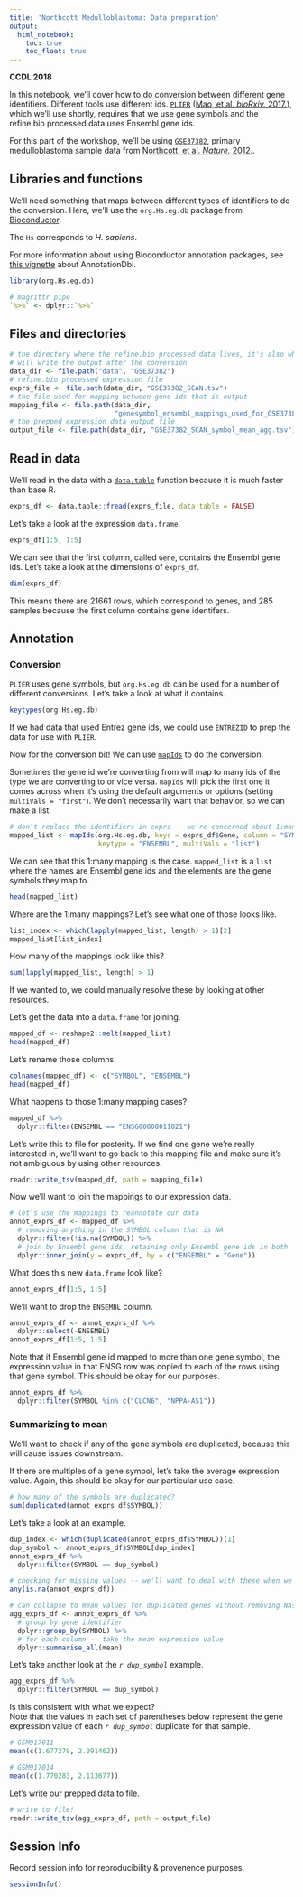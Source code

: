 ```yaml
---
title: 'Northcott Medulloblastoma: Data preparation'
output:
  html_notebook:
    toc: true
    toc_float: true
---
```


**CCDL 2018**

In this notebook, we'll cover how to do conversion between different gene
identifiers.
Different tools use different ids.
[`PLIER`](https://github.com/wgmao/PLIER) 
([Mao, et al. _bioRxiv._ 2017.](https://doi.org/10.1101/116061)), 
which we'll use shortly, 
requires that we use gene symbols and the refine.bio processed data uses
Ensembl gene ids.

For this part of the workshop, we'll be using [`GSE37382`](https://www.ncbi.nlm.nih.gov/geo/query/acc.cgi?acc=GSE37382),
primary medulloblastoma sample data from 
[Northcott, et al. _Nature._ 2012.](https://www.ncbi.nlm.nih.gov/pubmed/22832581).

## Libraries and functions

We'll need something that maps between different types of identifiers to
do the conversion.
Here, we'll use the `org.Hs.eg.db` package from [Bioconductor](https://www.bioconductor.org).

The `Hs` corresponds to _H. sapiens_.

For more information about using Bioconductor annotation packages, see 
[this vignette](http://bioconductor.org/packages/release/bioc/vignettes/AnnotationDbi/inst/doc/IntroToAnnotationPackages.pdf) about AnnotationDbi.

```r
library(org.Hs.eg.db)
```

```r
# magrittr pipe
`%>%` <- dplyr::`%>%` 
```

## Files and directories

```r
# the directory where the refine.bio processed data lives, it's also where we 
# will write the output after the conversion
data_dir <- file.path("data", "GSE37382")
# refine.bio processed expression file
exprs_file <- file.path(data_dir, "GSE37382_SCAN.tsv")
# the file used for mapping between gene ids that is output
mapping_file <- file.path(data_dir, 
                          "genesymbol_ensembl_mappings_used_for_GSE37382.tsv")
# the prepped expression data output file
output_file <- file.path(data_dir, "GSE37382_SCAN_symbol_mean_agg.tsv")
```

## Read in data

We'll read in the data with a [`data.table`](https://cran.r-project.org/web/packages/data.table/index.html) function because it is much faster than base R.

```r
exprs_df <- data.table::fread(exprs_file, data.table = FALSE)
```

Let's take a look at the expression `data.frame`.

```r
exprs_df[1:5, 1:5]
```

We can see that the first column, called `Gene`, contains the Ensembl gene ids.
Let's take a look at the dimensions of `exprs_df`.

```r
dim(exprs_df)
```

This means there are 21661 rows, which correspond to genes, and 285 samples
because the first column contains gene identifers.

## Annotation

### Conversion

`PLIER` uses gene symbols, but `org.Hs.eg.db` can be used for a number of 
different conversions. 
Let's take a look at what it contains.

```r
keytypes(org.Hs.eg.db)
```

If we had data that used Entrez gene ids, we could use `ENTREZID` to prep the
data for use with `PLIER`.

Now for the conversion bit! 
We can use [`mapIds`](https://www.rdocumentation.org/packages/AnnotationDbi/versions/1.34.4/topics/AnnotationDb-objects) 
to do the conversion.

Sometimes the gene id we're converting from will map to many ids of the type
we are converting to or vice versa.
`mapIds` will pick the first one it comes across when it's using the default
arguments or options (setting `multiVals = "first"`).
We don't necessarily want that behavior, so we can make a list.

```r
# don't replace the identifiers in exprs -- we're concerned about 1:many mappings
mapped_list <- mapIds(org.Hs.eg.db, keys = exprs_df$Gene, column = "SYMBOL", 
                      keytype = "ENSEMBL", multiVals = "list")
```

We can see that this 1:many mapping is the case.
`mapped_list` is a `list` where the names are Ensembl gene ids and the elements
are the gene symbols they map to.

```r
head(mapped_list)
```

Where are the 1:many mappings? 
Let's see what one of those looks like.

```r
list_index <- which(lapply(mapped_list, length) > 1)[2]
mapped_list[list_index]
```

How many of the mappings look like this?

```r
sum(lapply(mapped_list, length) > 1)
```

If we wanted to, we could manually resolve these by looking at other resources.

Let's get the data into a `data.frame` for joining.

```r
mapped_df <- reshape2::melt(mapped_list)
head(mapped_df)
```

Let's rename those columns.

```r
colnames(mapped_df) <- c("SYMBOL", "ENSEMBL")
head(mapped_df)
```

What happens to those 1:many mapping cases?

```r
mapped_df %>%
  dplyr::filter(ENSEMBL == "ENSG00000011021")
```

Let's write this to file for posterity.
If we find one gene we're really interested in, we'll want to go back to this
mapping file and make sure it's not ambiguous by using other resources.

```r
readr::write_tsv(mapped_df, path = mapping_file) 
```

Now we'll want to join the mappings to our expression data.

```r
# let's use the mappings to reannotate our data
annot_exprs_df <- mapped_df %>%
  # removing anything in the SYMBOL column that is NA
  dplyr::filter(!is.na(SYMBOL)) %>%
  # join by Ensembl gene ids, retaining only Ensembl gene ids in both
  dplyr::inner_join(y = exprs_df, by = c("ENSEMBL" = "Gene"))
```

What does this new `data.frame` look like?

```r
annot_exprs_df[1:5, 1:5]
```

We'll want to drop the `ENSEMBL` column.

```r
annot_exprs_df <- annot_exprs_df %>%
  dplyr::select(-ENSEMBL)
annot_exprs_df[1:5, 1:5]
```

Note that if Ensembl gene id mapped to more than one gene symbol, 
the expression value in that ENSG row was copied to each of the rows using
that gene symbol.
This should be okay for our purposes.

```r
annot_exprs_df %>%
  dplyr::filter(SYMBOL %in% c("CLCN6", "NPPA-AS1"))
```

### Summarizing to mean

We'll want to check if any of the gene symbols are duplicated, because this 
will cause issues downstream.

If there are multiples of a gene symbol, let's take the average expression
value. 
Again, this should be okay for our particular use case.

```r
# how many of the symbols are duplicated?
sum(duplicated(annot_exprs_df$SYMBOL))
```

Let's take a look at an example.

```r
dup_index <- which(duplicated(annot_exprs_df$SYMBOL))[1]
dup_symbol <- annot_exprs_df$SYMBOL[dup_index]
annot_exprs_df %>%
  dplyr::filter(SYMBOL == dup_symbol)
```

```r
# checking for missing values -- we'll want to deal with these when we summarize
any(is.na(annot_exprs_df))
```

```r
# can collapse to mean values for duplicated genes without removing NAs, then
agg_exprs_df <- annot_exprs_df %>%
  # group by gene identifier
  dplyr::group_by(SYMBOL) %>%
  # for each column -- take the mean expression value
  dplyr::summarise_all(mean)
```

Let's take another look at the *`r dup_symbol`* example.

```r
agg_exprs_df %>%
  dplyr::filter(SYMBOL == dup_symbol)
```

Is this consistent with what we expect?  
Note that the values in each set of parentheses below represent the gene expression value of each *`r dup_symbol`* duplicate for that sample.

```r
# GSM917011
mean(c(1.677279, 2.091462))
```

```r
# GSM917014
mean(c(1.770283, 2.113677))
```

Let's write our prepped data to file.

```r
# write to file!
readr::write_tsv(agg_exprs_df, path = output_file)
```

## Session Info

Record session info for reproducibility & provenence purposes.

```r
sessionInfo()
```


